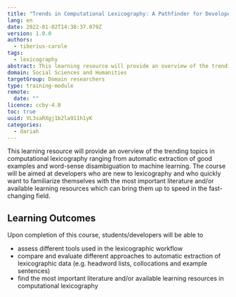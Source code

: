 ```yaml
---
title: "Trends in Computational Lexicography: A Pathfinder for Developers"
lang: en
date: 2022-01-02T14:38:37.079Z
version: 1.0.0
authors:
  - tiberius-carole
tags:
  - lexicography
abstract: This learning resource will provide an overview of the trending topics in computational lexicography ranging from automatic extraction of good examples and word-sense disambiguation to machine learning.
domain: Social Sciences and Humanities
targetGroup: Domain researchers
type: training-module
remote:
  date: ""
licence: ccby-4.0
toc: true
uuid: VL3saRXgj1b2la911h1yK
categories:
  - dariah
---
```


This learning resource will provide an overview of the trending topics in computational lexicography ranging from automatic extraction of good examples and word-sense disambiguation to machine learning. The course will be aimed at developers who are new to lexicography and who quickly want to familiarize themselves with the most important literature and/or available learning resources which can bring them up to speed in the fast-changing field.

## Learning Outcomes

Upon completion of this course, students/developers will be able to

- assess different tools used in the lexicographic workflow
- compare and evaluate different approaches to automatic extraction of lexicographic data (e.g. headword lists, collocations and example sentences)
- find the most important literature and/or available learning resources in computational lexicography
